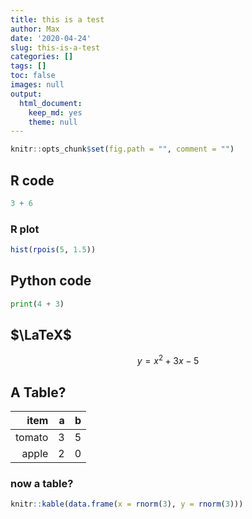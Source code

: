 ```yaml
---
title: this is a test
author: Max
date: '2020-04-24'
slug: this-is-a-test
categories: []
tags: []
toc: false
images: null
output: 
  html_document: 
    keep_md: yes
    theme: null
---
```


```r
knitr::opts_chunk$set(fig.path = "", comment = "")
```

## R code

```r
3 + 6
```
### R plot

```r
hist(rpois(5, 1.5))
```
## Python code

```python
print(4 + 3)
```

## $\LaTeX$

$$y = x^2 + 3x - 5$$

## A Table?

|item   | a | b |
|------:|--:|--:|
|tomato | 3 | 5 |
|apple  | 2 | 0 |


### now a table?

```r
knitr::kable(data.frame(x = rnorm(3), y = rnorm(3)))
```


